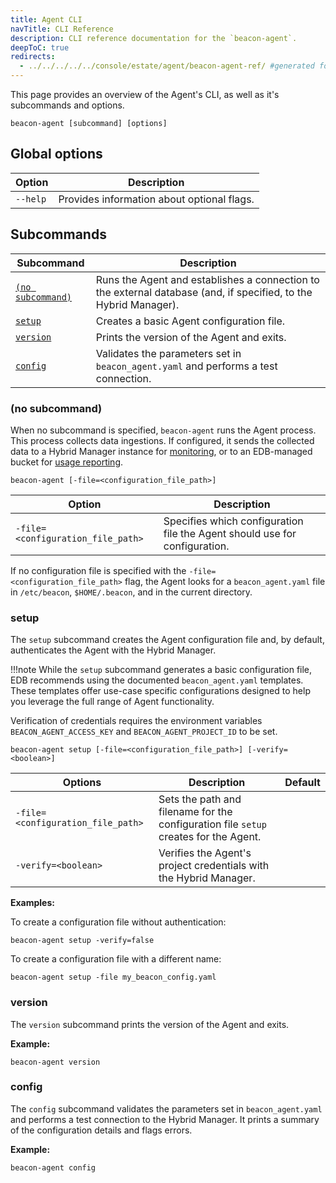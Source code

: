 ```yaml
---
title: Agent CLI
navTitle: CLI Reference
description: CLI reference documentation for the `beacon-agent`.
deepToC: true
redirects:
  - ../../../../../console/estate/agent/beacon-agent-ref/ #generated for docs/hm/release-1.2
---
```



This page provides an overview of the Agent's CLI, as well as it's subcommands and options.

```
beacon-agent [subcommand] [options]
```

## Global options

| Option          | Description                                                                                                                                                                                                                                                                 |
|-----------------|-----------------------------------------------------------------------------------------------------------------------------------------------------------------------------------------------------------------------------------------------------------------------------|
| `--help` | Provides information about optional flags. |


## Subcommands 

| Subcommand                          | Description                                                                                                      |
|-------------------------------------|------------------------------------------------------------------------------------------------------------------|
| [`(no subcommand)`](#no-subcommand) | Runs the Agent and establishes a connection to the external database (and, if specified, to the Hybrid Manager). |
| [`setup`](#setup)                   | Creates a basic Agent configuration file.                                                                        |
| [`version`](#version)               | Prints the version of the Agent and exits.                                                                       |
| [`config`](#config)                 | Validates the parameters set in `beacon_agent.yaml` and performs a test connection.                              |

### (no subcommand)

When no subcommand is specified, `beacon-agent` runs the Agent process. This process collects data ingestions. If configured, it sends the collected data to a Hybrid Manager instance for [monitoring](/edb-postgres-ai/hybrid-manager/using_hybrid_manager/monitoring/mon_ext_dbs/mon_with_agent/), or to an EDB-managed bucket for [usage reporting](/tools/agent/usage_reporting/).

```
beacon-agent [-file=<configuration_file_path>]
```

| Option | Description | 
|--------|-------------|
| `-file=<configuration_file_path>` | Specifies which configuration file the Agent should use for configuration. |

If no configuration file is specified with the `-file=<configuration_file_path>` flag, the Agent looks for a `beacon_agent.yaml` file in `/etc/beacon`, `$HOME/.beacon`, and in the current directory.

### setup 

The `setup` subcommand creates the Agent configuration file and, by default, authenticates the Agent with the Hybrid Manager.

!!!note 
   While the `setup` subcommand generates a basic configuration file, EDB recommends using the documented `beacon_agent.yaml` templates. These templates offer use-case specific configurations designed to help you leverage the full range of Agent functionality.

Verification of credentials requires the environment variables `BEACON_AGENT_ACCESS_KEY` and `BEACON_AGENT_PROJECT_ID` to be set.

```
beacon-agent setup [-file=<configuration_file_path>] [-verify=<boolean>]
```

| Options | Description | Default |
|---------|-------------|---------|
| `-file=<configuration_file_path>` | Sets the path and filename for the configuration file `setup` creates for the Agent. |
| `-verify=<boolean>` | Verifies the Agent's project credentials with the Hybrid Manager. |

**Examples:** 

To create a configuration file without authentication:

```
beacon-agent setup -verify=false
```

To create a configuration file with a different name:

```
beacon-agent setup -file my_beacon_config.yaml
```

### version

The `version` subcommand prints the version of the Agent and exits.

**Example:**

```
beacon-agent version
```

### config

The `config` subcommand validates the parameters set in `beacon_agent.yaml` and performs a test connection to the Hybrid Manager. It prints a summary of the configuration details and flags errors.

**Example:**

```
beacon-agent config
```
